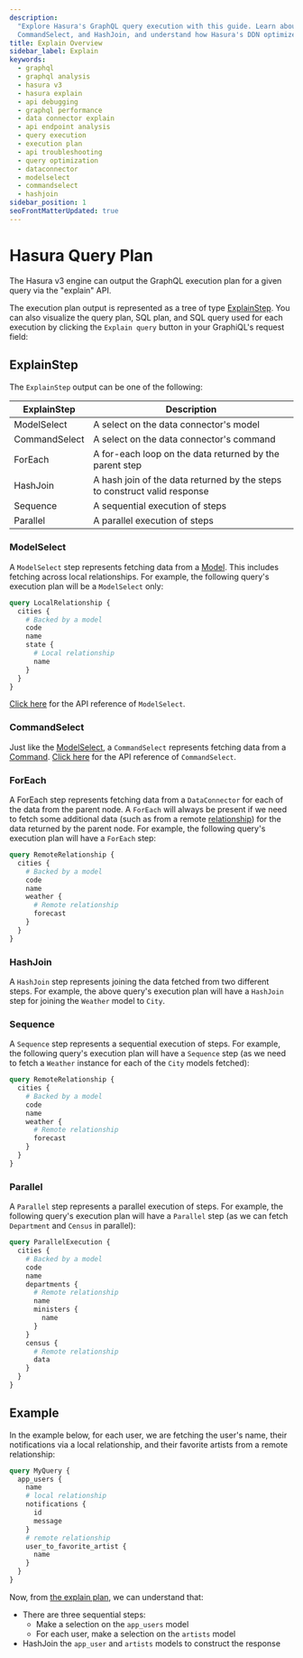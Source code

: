 ```yaml
---
description:
  "Explore Hasura's GraphQL query execution with this guide. Learn about various execution types like ModelSelect,
  CommandSelect, and HashJoin, and understand how Hasura's DDN optimizes query performance."
title: Explain Overview
sidebar_label: Explain
keywords:
  - graphql
  - graphql analysis
  - hasura v3
  - hasura explain
  - api debugging
  - graphql performance
  - data connector explain
  - api endpoint analysis
  - query execution
  - execution plan
  - api troubleshooting
  - query optimization
  - dataconnector
  - modelselect
  - commandselect
  - hashjoin
sidebar_position: 1
seoFrontMatterUpdated: true
---
```



# Hasura Query Plan

The Hasura v3 engine can output the GraphQL execution plan for a given query via the "explain" API.

The execution plan output is represented as a tree of type [ExplainStep](#explainstep). You can also visualize the query
plan, SQL plan, and SQL query used for each execution by clicking the `Explain query` button in your GraphiQL's request
field:

<Thumbnail src="/img/explain/0.0.1_console_explain-api-sql.png" alt="Explain with sql" width="700px" />

## ExplainStep

The `ExplainStep` output can be one of the following:

| ExplainStep   | Description                                                               |
| ------------- | ------------------------------------------------------------------------- |
| ModelSelect   | A select on the data connector's model                                    |
| CommandSelect | A select on the data connector's command                                  |
| ForEach       | A for-each loop on the data returned by the parent step                   |
| HashJoin      | A hash join of the data returned by the steps to construct valid response |
| Sequence      | A sequential execution of steps                                           |
| Parallel      | A parallel execution of steps                                             |

### ModelSelect

A `ModelSelect` step represents fetching data from a [Model](/supergraph-modeling/models.mdx). This includes fetching
across local relationships. For example, the following query's execution plan will be a `ModelSelect` only:

```graphql
query LocalRelationship {
  cities {
    # Backed by a model
    code
    name
    state {
      # Local relationship
      name
    }
  }
}
```

<Thumbnail src="/img/explain/local-relationship.png" alt="Local relationship" width="700px" />

[Click here](./api-reference#modelselect) for the API reference of `ModelSelect`.

### CommandSelect

Just like the [ModelSelect](#modelselect), a `CommandSelect` represents fetching data from a
[Command](docs/supergraph-modeling/commands.mdx). [Click here](./api-reference#commandselect) for the API reference of
`CommandSelect`.

### ForEach

A ForEach step represents fetching data from a `DataConnector` for each of the data from the parent node. A `ForEach`
will always be present if we need to fetch some additional data (such as from a remote
[relationship](/supergraph-modeling/relationships.mdx)) for the data returned by the parent node. For example, the
following query's execution plan will have a `ForEach` step:

```graphql
query RemoteRelationship {
  cities {
    # Backed by a model
    code
    name
    weather {
      # Remote relationship
      forecast
    }
  }
}
```

<Thumbnail src="/img/explain/remote-relationship.png" alt="Remote relationship" width="700px" />

### HashJoin

A `HashJoin` step represents joining the data fetched from two different steps. For example, the above query's execution
plan will have a `HashJoin` step for joining the `Weather` model to `City`.

### Sequence

A `Sequence` step represents a sequential execution of steps. For example, the following query's execution plan will
have a `Sequence` step (as we need to fetch a `Weather` instance for each of the `City` models fetched):

```graphql
query RemoteRelationship {
  cities {
    # Backed by a model
    code
    name
    weather {
      # Remote relationship
      forecast
    }
  }
}
```

<Thumbnail src="/img/explain/remote-relationship.png" alt="Remote relationship" width="700px" />

### Parallel

A `Parallel` step represents a parallel execution of steps. For example, the following query's execution plan will have
a `Parallel` step (as we can fetch `Department` and `Census` in parallel):

```graphql
query ParallelExecution {
  cities {
    # Backed by a model
    code
    name
    departments {
      # Remote relationship
      name
      ministers {
        name
      }
    }
    census {
      # Remote relationship
      data
    }
  }
}
```

<Thumbnail src="/img/explain/parallel-execution.png" alt="Parallel execution" width="700px" />

## Example

In the example below, for each user, we are fetching the user's name, their notifications via a local relationship, and
their favorite artists from a remote relationship:

```graphql
query MyQuery {
  app_users {
    name
    # local relationship
    notifications {
      id
      message
    }
    # remote relationship
    user_to_favorite_artist {
      name
    }
  }
}
```

<Thumbnail src="/img/o11y/v0.1.1_console_explain-plan.png" alt="Explain plan example" width="700px" />

Now, from [the explain plan](/observability/explain/api-reference#example), we can understand that:

- There are three sequential steps:
  - Make a selection on the `app_users` model
  - For each user, make a selection on the `artists` model
- HashJoin the `app_user` and `artists` models to construct the response

